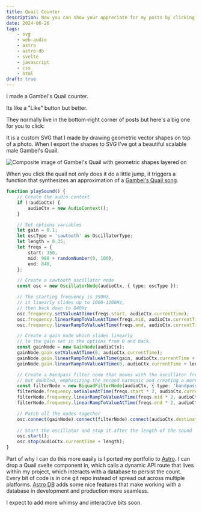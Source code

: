 ```yaml
---
title: Quail Counter
description: Now you can show your appreciate for my posts by clicking on a quail.
date: 2024-06-26
tags:
    - svg
    - web-audio
    - astro
    - astro-db
    - svelte
    - javascript
    - css
    - html
draft: true
---
```


I made a Gambel's Quail counter. 

Its like a "Like" button but better. 

They normally live in the bottom-right corner of posts but here's a big one for you to click:

<BigQuail url="/blog/2024-06-26-quail" client:only="svelte" />

It is a custom SVG that I made by drawing geometric vector shapes on top of a photo. When I export the shapes to SVG I've got a beautiful scalable male Gambel's Quail. 

![Composite image of Gambel's Quail with geometric shapes layered on](./gaqu_composite.png)

When you click the quail not only does it do a little jump, it triggers a function that synthesizes an approximation of a [Gambel's Quail song](https://macaulaylibrary.org/asset/223146831).

```typescript
function playSound() {
    // Create the audio context
    if (!audioCtx) {
        audioCtx = new AudioContext();
    }

    // Set options variables
    let gain = 0.1;
    let oscType = 'sawtooth' as OscillatorType;
    let length = 0.35;
    let freqs = {
        start: 350,
        mid: 980 + randomNumber(0, 100),
        end: 840,
    };

    // Create a sawtooth oscillator node
    const osc = new OscillatorNode(audioCtx, { type: oscType });

    // The starting frequency is 350Hz, 
    // it linearly slides up to 1000-1100Hz, 
    // then back down to 840Hz
    osc.frequency.setValueAtTime(freqs.start, audioCtx.currentTime);
    osc.frequency.linearRampToValueAtTime(freqs.mid, audioCtx.currentTime + length / 2);
    osc.frequency.linearRampToValueAtTime(freqs.end, audioCtx.currentTime + length);

    // Create a gain node which slides linearly 
    // to the gain set in the options from 0 and back. 
    const gainNode = new GainNode(audioCtx);
    gainNode.gain.setValueAtTime(0, audioCtx.currentTime);
    gainNode.gain.linearRampToValueAtTime(gain, audioCtx.currentTime + length / 2);
    gainNode.gain.linearRampToValueAtTime(0, audioCtx.currentTime + length);

    // Create a bandpass filter node that moves with the oscillator frequency
    // but doubled, emphasizing the second harmonic and creating a more nasal sound.
    const filterNode = new BiquadFilterNode(audioCtx, { type: 'bandpass', Q: 1 });
    filterNode.frequency.setValueAtTime(freqs.start * 2, audioCtx.currentTime);
    filterNode.frequency.linearRampToValueAtTime(freqs.mid * 2, audioCtx.currentTime + length / 2);
    filterNode.frequency.linearRampToValueAtTime(freqs.end * 2, audioCtx.currentTime + length);

    // Patch all the nodes together
    osc.connect(gainNode).connect(filterNode).connect(audioCtx.destination);
    
    // Start the oscillator and stop it after the length of the sound
    osc.start();
    osc.stop(audioCtx.currentTime + length);
}
```

Part of why I can do this more easily is I ported my portfolio to [Astro](https://astro.build/). I can drop a Quail svelte component in, which calls a dynamic API route that lives within my project, which interacts with a database to persist the count. Every bit of code is in one git repo instead of spread out across multiple platforms. [Astro DB](https://astro.build/db/) adds some nice features that make working with a database in development and production more seamless. 

I expect to add more whimsy and interactive bits soon. 